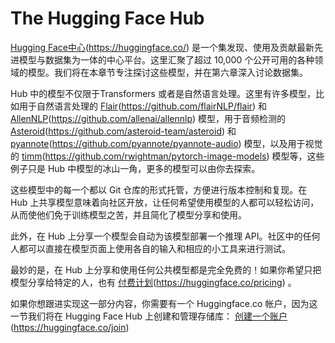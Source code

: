 # The Hugging Face Hub 

[Hugging Face中心](https://huggingface.co/)(https://huggingface.co/) 是一个集发现、使用及贡献最新先进模型与数据集为一体的中心平台。这里汇聚了超过 10,000 个公开可用的各种领域的模型。我们将在本章节专注探讨这些模型，并在第六章深入讨论数据集。

Hub 中的模型不仅限于Transformers 或者是自然语言处理。这里有许多模型，比如用于自然语言处理的 [Flair](https://github.com/flairNLP/flair)(https://github.com/flairNLP/flair) 和 [AllenNLP](https://github.com/allenai/allennlp)(https://github.com/allenai/allennlp) 模型，用于音频检测的 [Asteroid](https://github.com/asteroid-team/asteroid)(https://github.com/asteroid-team/asteroid) 和 [pyannote](https://github.com/pyannote/pyannote-audio)(https://github.com/pyannote/pyannote-audio) 模型，以及用于视觉的 [timm](https://github.com/rwightman/pytorch-image-models)(https://github.com/rwightman/pytorch-image-models) 模型等，这些例子只是 Hub 中模型的冰山一角，更多的模型可以由你去探索。

这些模型中的每一个都以 Git 仓库的形式托管，方便进行版本控制和复现。在 Hub 上共享模型意味着向社区开放，让任何希望使用模型的人都可以轻松访问，从而使他们免于训练模型之苦，并且简化了模型分享和使用。

此外，在 Hub 上分享一个模型会自动为该模型部署一个推理 API。社区中的任何人都可以直接在模型页面上使用各自的输入和相应的小工具来进行测试。

最妙的是，在 Hub 上分享和使用任何公共模型都是完全免费的！如果你希望只把模型分享给特定的人，也有 [付费计划](https://huggingface.co/pricing)(https://huggingface.co/pricing) 。


如果你想跟进实现这一部分内容，你需要有一个 Huggingface.co 帐户，因为这一节我们将在 Hugging Face Hub 上创建和管理存储库： [创建一个账户](https://huggingface.co/join)(https://huggingface.co/join) 